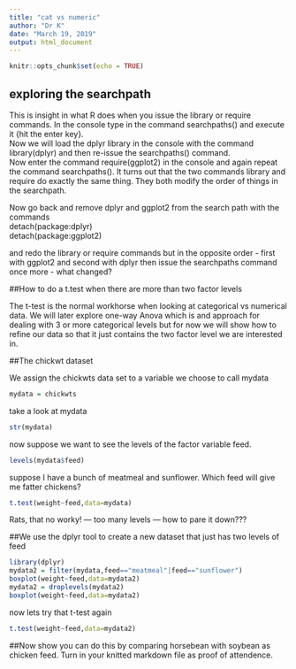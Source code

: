 ```yaml
---
title: "cat vs numeric"
author: "Dr K"
date: "March 19, 2019"
output: html_document
---
```


```r
knitr::opts_chunk$set(echo = TRUE)
```

## exploring the searchpath  

This is insight in what R does when you issue the library or require commands.  In the console type in the command searchpaths() and execute it {hit the enter key}.  
Now we will load the dplyr library in the console with the command  
library(dplyr) and then re-issue the searchpaths() command.  
Now enter the command require(ggplot2) in the console and again repeat the command searchpaths().  It turns out that the two commands library and require do exactly the same thing. They both modify the order of things in the searchpath.  

Now go back and remove dplyr and ggplot2 from the search path with the commands  
detach(package:dplyr)  
detach(package:ggplot2)  

and redo the library or require commands but in the opposite order  - first with ggplot2 and second with dplyr then issue the searchpaths command once more - what changed?  

##How to do a t.test when there are more than two factor levels  

The t-test is the normal workhorse when looking at categorical vs numerical data.  We will later explore one-way Anova which is and approach for dealing with 3 or more categorical levels but for now we will show how to refine our data so that it just contains the two factor level we are interested in.  

##The chickwt dataset 

We assign the chickwts data set to a variable we choose to call mydata

```r
mydata = chickwts
```

take a look at mydata

```r
str(mydata)
```

now suppose we want to see the levels of the factor variable feed.

```r
levels(mydata$feed)
```
suppose I have a bunch of meatmeal and sunflower. Which feed will give me fatter chickens?

```r
t.test(weight~feed,data=mydata)
```

Rats, that no worky! --- too many levels ---
how to pare it down???

##We use the dplyr tool to create a new dataset that just has two levels of feed  

```r
library(dplyr)
mydata2 = filter(mydata,feed=="meatmeal"|feed=="sunflower")
boxplot(weight~feed,data=mydata2)
mydata2 = droplevels(mydata2)
boxplot(weight~feed,data=mydata2)
```

now lets try that t-test again

```r
t.test(weight~feed,data=mydata2)
```
  
##Now show you can do this by comparing horsebean with soybean as chicken feed.  Turn in your knitted markdown file as proof of attendence. 